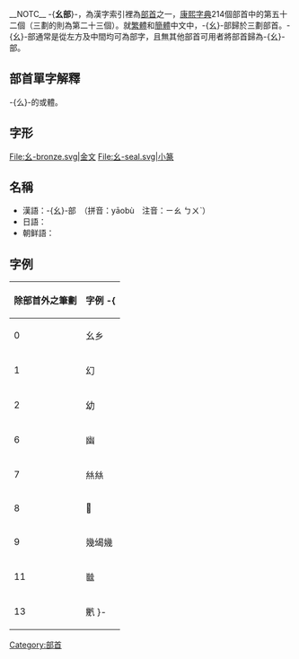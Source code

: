 __NOTC__
{{Infobox Kangxi radical
|52|uni=5E7A
|meaning=短的、小的
|prev=干
|next=广
|pny= yāo
|bopo= ㄧㄠ
|wade= yao1
|jyutping= jiu1
|yale= yiū
|poj= iau
|cn= 幺字旁 yāozìpáng
|onyomi= ヨウ yō
|kunyomi=
|jp= 糸頭/いとがしら itogashira
|hang= 작을 jageul
|hanja= 요 yo
}}
-{'''幺部'''}-，為漢字索引裡為[[部首|部首]]之一，[[康熙字典|康熙字典]]214個部首中的第五十二個（三劃的則為第二十三個）。就[[繁體|繁體]]和[[簡體|簡體]]中文中，-{幺}-部歸於三劃部首。-{幺}-部通常是從左方及中間均可為部字，且無其他部首可用者將部首歸為-{幺}-部。

== 部首單字解釋 ==

-{么}-的或體。

== 字形 ==
<gallery>
File:幺-bronze.svg|金文
File:幺-seal.svg|小篆
</gallery>

==名稱==
* 漢語：-{幺}-部　（拼音：yāobù　注音：ㄧㄠ ㄅㄨˋ）
* 日語：{{lang|ja|幺部　（ようぶ）}}
* 朝鲜語：{{lang|ko|요부(幺部)}}

==字例==
{| class="wikitable"
! 除部首外之筆劃 !! 字例
-{
|----
| 0 || 幺乡
|----
| 1 || 幻
|----
| 2 || 幼
|----
| 6 || 幽
|----
| 7 || 𢇁𢇃
|----
| 8 || 𢇉
|----
| 9 || 幾㡫㡬
|----
| 11 || 㡭
|----
| 13 || 㡮
}-
|}

{{康熙部首}}

[[Category:部首|Category:部首]]
{{lang-stub}}